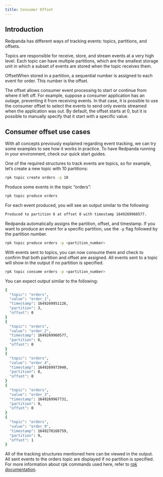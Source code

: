 ```yaml
---
title: Consumer Offset
---
```


## Introduction

Redpanda has different ways of tracking events: topics, partitions, and offsets.

Topics are responsible for receive, store, and stream events at a very high level. Each topic can have multiple partitions, which are the smallest storage unit in which a subset of events are stored when the topic receives them.

OffsetWhen stored in a partition, a sequential number is assigned to each event for order. This number is the offset.

The offset allows consumer event processing to start or continue from where it left off. For example, suppose a consumer application has an outage, preventing it from receiving events. In that case, it is possible to use the consumer offset to select the events to send only events streamed when the application was out. By default, the offset starts at 0, but it is possible to manually specify that it start with a specific value.

<!-- If a consumer application has an outage preventing it from receiving events, then you can use the consumer offset to select events to send only events streamed by the time the application was out.

![Redpanda consumer offset overview](../images/<placeholder>)

Redpanda consumer offset process overview. -->

## Consumer offset use cases

With all concepts previously explained regarding event tracking, we can try some examples to see how it works in practice. To have Redpanda running in your environment, check our quick start guides.

One of the required structures to track events are topics, so for example, let’s create a new topic with 10 partitions:

```bash
rpk topic create orders -p 10
```

Produce some events in the topic “orders”:

```bash
rpk topic produce orders
```

For each event produced, you will see an output similar to the following:

```bash
Produced to partition 6 at offset 0 with timestamp 1649269960577.
```

Redpanda automatically assigns the partition, offset, and timestamp. If you want to produce an event for a specific partition, use the `-p` flag followed by the partition number.

```bash
rpk topic produce orders -p <partition_number>
```

With events sent to topics, you can now consume them and check to confirm that both partition and offset are assigned. All events sent to a topic will show in the output if no partition is specified.

```bash
rpk topic consume orders -p <partition_number>
```

You can expect output similar to the following:

```bash
{
  "topic": "orders",
  "value": "order_1",
  "timestamp": 1649269951126,
  "partition": 3,
  "offset": 0
}
{
  "topic": "orders",
  "value": "order_2",
  "timestamp": 1649269960577,
  "partition": 6,
  "offset": 0
}
{
  "topic": "orders",
  "value": "order_4",
  "timestamp": 1649269973940,
  "partition": 8,
  "offset": 0
}
{
  "topic": "orders",
  "value": "order_3",
  "timestamp": 1649269967731,
  "partition": 9,
  "offset": 0
}
{
  "topic": "orders",
  "value": "order_9",
  "timestamp": 1649270168759,
  "partition": 9,
  "offset": 1
}
```

All of the tracking structures mentioned here can be viewed in the output. All sent events to the orders topic are displayed if no partition is specified. For more information about rpk commands used here, refer to [rpk documentation](/docs/reference/rpk-commands).